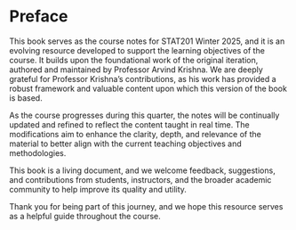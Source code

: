 # Preface {.unnumbered}

This book serves as the course notes for STAT201 Winter 2025, and it is an evolving resource developed to support the learning objectives of the course. It builds upon the foundational work of the original iteration, authored and maintained by Professor Arvind Krishna. We are deeply grateful for Professor Krishna's contributions, as his work has provided a robust framework and valuable content upon which this version of the book is based.

As the course progresses during this quarter, the notes will be continually updated and refined to reflect the content taught in real time. The modifications aim to enhance the clarity, depth, and relevance of the material to better align with the current teaching objectives and methodologies.

This book is a living document, and we welcome feedback, suggestions, and contributions from students, instructors, and the broader academic community to help improve its quality and utility.

Thank you for being part of this journey, and we hope this resource serves as a helpful guide throughout the course.